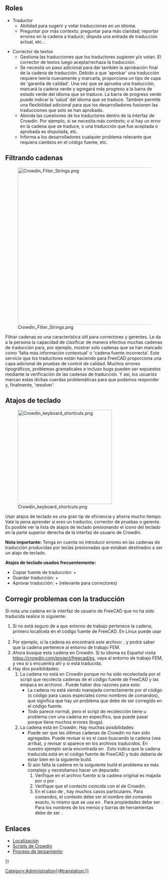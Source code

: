 <languages/>
{{TOCright}}

==Roles==

* Traductor
** Abilidad para sugerir y votar traducciones en un idioma.
** Preguntar por más contexto; preguntar para más claridad; reportar errores en la cadena a traducir; disputa una entrada de traducción actual, etc...

* Corrector de textos
** Gestiona las traducciones que los traductores sugieren y/o votan. El corrector de textos luego acepta/rechaza la traducción.
** Se necesita un paso adicional para dar también la aprobación final de la cadena de traducción. Debido a que 'aprobar' una traducción requiere leerla nuevamente y marcarla, proporciona un tipo de capa de 'garantía de calidad'. Una vez que se aprueba una traducción, marcará la cadena verde y agregará más progreso a la barra de estado verde del idioma que se traduce. La barra de progreso verde puede indicar la 'salud' del idioma que se traduce. También permite una flexibilidad adicional para que los desarrolladores fusionen las traducciones que solo se han aprobado.
** Aborda las cuestiones de los traductores dentro de la interfaz de Crowdin. Por ejemplo, si se necesita más contexto; o si hay un error en la cadena que se traduce, o una traducción que fue aceptada o aprobada es disputada, etc.
** Informa a los desarrolladores cualquier problema relevante que requiera cambios en el código fuente, etc.

==Filtrando cadenas==

[[File:Crowdin Filter Strings.png|500px]]

Filtrar cadenas es una característica útil para correctores y gerentes. Le da a la persona la capacidad de clasificar de manera efectiva muchas cadenas de traducción para, por ejemplo, mostrar solo cadenas que se han marcado como 'falta más información contextual' o 'cadena fuente incorrecta'. Este servicio que los traductores están haciendo para FreeCAD proporciona una capa adicional de pruebas de control de calidad. Muchos errores tipográficos, problemas gramaticales e incluso bugs pueden ser expuestos mediante la verificación de las cadenas de traducción. Y así, los usuarios marcan estas dichas cuerdas problemáticas para que podamos responder y, finalmente, 'resolver'.

==Atajos de teclado==

[[File:Crowdin keyboard shortcuts.png|300px]]

Usar atajos de teclado es una gran tip de eficiencia y ahorra mucho tiempo. Vale la pena aprender si eres un traductor, corrector de pruebas o gerente. Es posible ver la lista de atajos de teclado presionando el icono del teclado en la parte superior derecha de la interfaz de usuario de Crowdin. 

'''Nota importante:''' Tenga en cuenta no introducir errores en las cadenas de traducción producidas por teclas presionadas que estaban destinados a ser un atajo de teclado.

'''Atajos de teclado usados frecuentemente:'''
* Copiar fuente de traducción: {{KEY|Alt}}+{{KEY|C}}
* Guardar traducción: {{KEY|Ctrl}}+{{KEY|Enter}}
* Aprovar traducción: {{KEY|Alt}}+{{KEY|L}} (relevante para correctores)

==Corregir problemas con la traducción==

Si nota una cadena en la interfaz de usuario de FreeCAD que no ha sido traducida realice lo siguiente:
# Si no está seguro de a que entorno de trabajo pertenece la cadena, primero localícela en el código fuente de FreeCAD. En Linux puede usar {{Incode|grep -r "English text" *}}.
# Por ejemplo, si la cadena es {{Incode|"Solver Calculix Standard"}} encontrará este archivo: {{FileName|src/Mod/Fem/femcommands/commands.py}}, y podrá saber que la cadena pertenece al entorno de trabajo FEM.
# Ahora busque esta cadena en Crowdin. Si tu idioma es Español visita https://crowdin.com/project/freecad/es, vaya al entorno de trabajo FEM, y vea si s encuentra ahí y si está traducida.
# Hay dos posibilidades:
## La cadena no está en Crowdin porque no ha sido recolectada por el script que recolecta cadenas de el código fuente de FreeCAD y las empaca en archivos {{FileName|.ts}}. Puede haber dos razones para esto:
##* La cadena no está siendo manejada correctamente por el código {{Incode|translate()}} (o {{Incode|QT_TRANSLATE_NOOP()}} código para casos especiales como nombres de comandos), que significa que hay un problema que debe de ser corregido en el código fuente.
##* Todo parece normal, pero el script de recolección tiene u problema con una cadena en específico, que puede pasar porque tiene muchos errores (bugs).
## La cadena está en Crowdin. Hay muchas posibilidades:
##* Puede ser que las últimas cadenas de Crowdin no han sido agregadas. Puede revisar si es el caso buscando la cadena (vea arriba), y revisar si aparece en los archivos {{FileName|.ts}} traducidos. En nuestro ejemplo {{Incode|"Solver Calculix Standard"}} sería encontrada en {{FileName|src/Mod/Fem/Gui/Resources/translations/Fem_es.ts}}. Esto indica que la cadena traducida está en el código fuente de FreeCAD y todo debería de estar bien en la siguiente build.
##* Si aún falta la cadena en la suiguiente build el problema es más complejo y necesitamos hacer un depurado:
##*# Verifique en el archivo fuente si la cadena original es majada por {{Incode|translate()}} o por {{Incode|QT_TRANSLATE_NOOP()}}.
##*# Verifique que el contecto coincida con el de Crowdin.
##*# En el caso de {{Incode|QT_TRANSLATE_NOOP()}}, hay muchos casos particulares. Para comandos, el contexto debe ser el nombre del comando exacto, lo mismo que se usa en {{Incode|FreeCADGui.runCommand()}}. Para propiedades debe ser {{Incode|"App::Property"}}. Para los nombres de los menús y barras de herramientas debe de ser {{Incode|"Workbench"}}.

== Enlaces ==

* [[Localisation/es|Localización]]
* [[Crowdin_Scripts/es|Scripts de Crowdin]]
* [[Release_process|Proceso de lanzamiento]]


{{Userdocnavi{{#translation:}}}}
[[Category:Administration{{#translation:}}]]